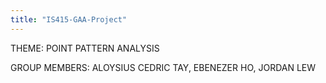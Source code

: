 ```yaml
---
title: "IS415-GAA-Project"
---
```


THEME: POINT PATTERN ANALYSIS

GROUP MEMBERS: ALOYSIUS CEDRIC TAY, EBENEZER HO, JORDAN LEW
